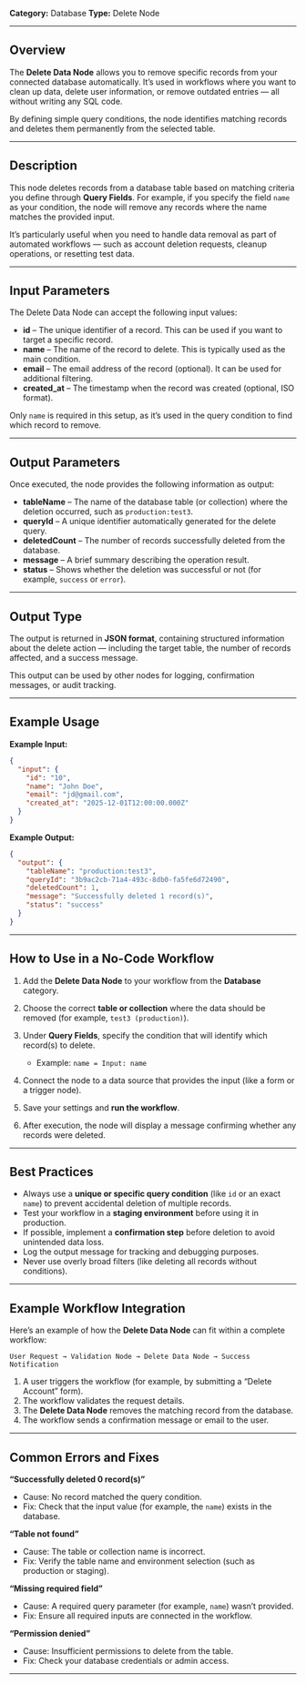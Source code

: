 
**Category:** Database
**Type:** Delete Node

---

## Overview

The **Delete Data Node** allows you to remove specific records from your connected database automatically.
It’s used in workflows where you want to clean up data, delete user information, or remove outdated entries — all without writing any SQL code.

By defining simple query conditions, the node identifies matching records and deletes them permanently from the selected table.

---

## Description

This node deletes records from a database table based on matching criteria you define through **Query Fields**.
For example, if you specify the field `name` as your condition, the node will remove any records where the name matches the provided input.

It’s particularly useful when you need to handle data removal as part of automated workflows — such as account deletion requests, cleanup operations, or resetting test data.

---

## Input Parameters

The Delete Data Node can accept the following input values:

* **id** – The unique identifier of a record. This can be used if you want to target a specific record.
* **name** – The name of the record to delete. This is typically used as the main condition.
* **email** – The email address of the record (optional). It can be used for additional filtering.
* **created_at** – The timestamp when the record was created (optional, ISO format).

Only `name` is required in this setup, as it’s used in the query condition to find which record to remove.

---

## Output Parameters

Once executed, the node provides the following information as output:

* **tableName** – The name of the database table (or collection) where the deletion occurred, such as `production:test3`.
* **queryId** – A unique identifier automatically generated for the delete query.
* **deletedCount** – The number of records successfully deleted from the database.
* **message** – A brief summary describing the operation result.
* **status** – Shows whether the deletion was successful or not (for example, `success` or `error`).

---

## Output Type

The output is returned in **JSON format**, containing structured information about the delete action — including the target table, the number of records affected, and a success message.

This output can be used by other nodes for logging, confirmation messages, or audit tracking.

---

## Example Usage

**Example Input:**

```json
{
  "input": {
    "id": "10",
    "name": "John Doe",
    "email": "jd@gmail.com",
    "created_at": "2025-12-01T12:00:00.000Z"
  }
}
```

**Example Output:**

```json
{
  "output": {
    "tableName": "production:test3",
    "queryId": "3b9ac2cb-71a4-493c-8db0-fa5fe6d72490",
    "deletedCount": 1,
    "message": "Successfully deleted 1 record(s)",
    "status": "success"
  }
}
```

---

## How to Use in a No-Code Workflow

1. Add the **Delete Data Node** to your workflow from the **Database** category.
2. Choose the correct **table or collection** where the data should be removed (for example, `test3 (production)`).
3. Under **Query Fields**, specify the condition that will identify which record(s) to delete.

   * Example: `name = Input: name`
4. Connect the node to a data source that provides the input (like a form or a trigger node).
5. Save your settings and **run the workflow**.
6. After execution, the node will display a message confirming whether any records were deleted.

---

## Best Practices

* Always use a **unique or specific query condition** (like `id` or an exact `name`) to prevent accidental deletion of multiple records.
* Test your workflow in a **staging environment** before using it in production.
* If possible, implement a **confirmation step** before deletion to avoid unintended data loss.
* Log the output message for tracking and debugging purposes.
* Never use overly broad filters (like deleting all records without conditions).

---

## Example Workflow Integration

Here’s an example of how the **Delete Data Node** can fit within a complete workflow:

```
User Request → Validation Node → Delete Data Node → Success Notification
```

1. A user triggers the workflow (for example, by submitting a “Delete Account” form).
2. The workflow validates the request details.
3. The **Delete Data Node** removes the matching record from the database.
4. The workflow sends a confirmation message or email to the user.

---

## Common Errors and Fixes

**“Successfully deleted 0 record(s)”**

* Cause: No record matched the query condition.
* Fix: Check that the input value (for example, the `name`) exists in the database.

**“Table not found”**

* Cause: The table or collection name is incorrect.
* Fix: Verify the table name and environment selection (such as production or staging).

**“Missing required field”**

* Cause: A required query parameter (for example, `name`) wasn’t provided.
* Fix: Ensure all required inputs are connected in the workflow.

**“Permission denied”**

* Cause: Insufficient permissions to delete from the table.
* Fix: Check your database credentials or admin access.

---


